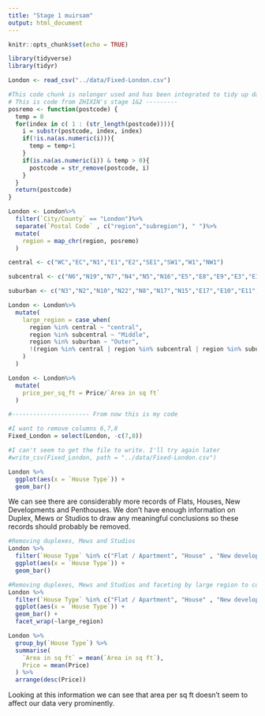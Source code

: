 ```yaml
---
title: "Stage 1 muirsam"
output: html_document
---
```


```r
knitr::opts_chunk$set(echo = TRUE)
```

```r
library(tidyverse)
library(tidyr)
```

```r
London <- read_csv("../data/Fixed-London.csv")
```

```r
#This code chunk is nolonger used and has been integrated to tidy up data r script
# This is code from ZHIXIN's stage 1&2 ---------
posremo <- function(postcode) {
  temp = 0
  for(index in c( 1 : (str_length(postcode)))){
    i = substr(postcode, index, index)
    if(!is.na(as.numeric(i))){
      temp = temp+1
    }
    if(is.na(as.numeric(i)) & temp > 0){
      postcode = str_remove(postcode, i)
    }
  }
  return(postcode)
}

London <- London%>%
  filter(`City/County` == "London")%>%
  separate(`Postal Code` , c("region","subregion"), " ")%>%
  mutate(
    region = map_chr(region, posremo)
  )

central <- c("WC","EC","N1","E1","E2","SE1","SW1","W1","NW1")

subcentral <- c("N6","N19","N7","N4","N5","N16","E5","E8","E9","E3","E14","SE16","SE8","SE14","SE4","SE17","SE15","SE5","SE11","SW4","SW8","SW9","SW11","SW3","SW10","SW5","SW7","W2","W8","W9","W11","NW3","NW5","NW6","NW8")

suburban <- c("N3","N2","N10","N22","N8","N17","N15","E17","E10","E11","E20","E15","E7","E12","E6","E13","E16","SE10","SE7","SE3","SE13","SE6","SE23","SE22","SE24","SE21","SE26","SE27","SW2","SW16","SW12","SW17","SW18","SW6","W6","W14","W12","W10","NW10","NW2","NW11")

London <- London%>%
  mutate(
    large_region = case_when(
      region %in% central ~ "central",
      region %in% subcentral ~ "Middle",
      region %in% suburban ~ "Outer",
      !(region %in% central | region %in% subcentral | region %in% suburban) ~ "Further Outer"
    )
  )

London <- London%>%
  mutate(
    price_per_sq_ft = Price/`Area in sq ft`
  )

#---------------------- From now this is my code

#I want to remove columns 6,7,8
Fixed_London = select(London, -c(7,8))

#I can't seem to get the file to write. I'll try again later
#write_csv(Fixed_London, path = "../data/Fixed-London.csv")


```

```r
London %>%
  ggplot(aes(x = `House Type`)) +
  geom_bar() 
```
We can see there are considerably more records of Flats, Houses, New Developments and Penthouses. We don't have enough information on Duplex, Mews or Studios to draw any meaningful conclusions so these records should probably be removed.


```r
#Removing duplexes, Mews and Studios
London %>%
  filter(`House Type` %in% c("Flat / Apartment", "House" , "New development" , "Penthouse")) %>%
  ggplot(aes(x = `House Type`)) +
  geom_bar() 
```
```r
#Removing duplexes, Mews and Studios and faceting by large region to compare house types (trying to explain how in ZHIXINs plot the further outer region was more expensive then the outer region on average)
London %>%
  filter(`House Type` %in% c("Flat / Apartment", "House" , "New development" , "Penthouse")) %>%
  ggplot(aes(x = `House Type`)) +
  geom_bar() +
  facet_wrap(~large_region)
```

```r
London %>%
  group_by(`House Type`) %>%
  summarise(
    `Area in sq ft` = mean(`Area in sq ft`),
    Price = mean(Price)
  ) %>%
  arrange(desc(Price))
```
Looking at this information we can see that area per sq ft doesn't seem to affect our data very prominently.


